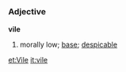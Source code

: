 =={{en}}==
===Adjective===
'''vile'''

# morally low; [[base]]; [[despicable]]

[[et:Vile]]
[[it:vile]]